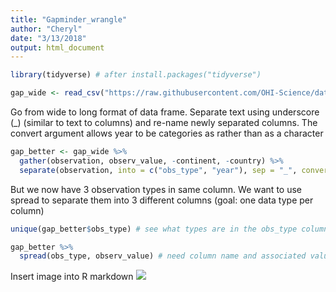 ```yaml
---
title: "Gapminder_wrangle"
author: "Cheryl"
date: "3/13/2018"
output: html_document
---
```

```r
library(tidyverse) # after install.packages("tidyverse")
```

```r
gap_wide <- read_csv("https://raw.githubusercontent.com/OHI-Science/data-science-training/master/data/gapminder_wide.csv")
```

Go from wide to long format of data frame. Separate text using underscore (_) (similar to text to columns) and re-name newly separated columns. The convert argument allows year to be categories as <numeric> rather than as a character <chr>
```r
gap_better <- gap_wide %>%
  gather(observation, observ_value, -continent, -country) %>%
  separate(observation, into = c("obs_type", "year"), sep = "_", convert = TRUE) 
```
But we now have 3 observation types in same column. We want to use spread to separate them into 3 different columns (goal: one data type per column)
```r
unique(gap_better$obs_type) # see what types are in the obs_type column
```
```r
gap_better %>%
  spread(obs_type, observ_value) # need column name and associated value
```
Insert image into R markdown
![](Figs/combine_data_sets.png)
